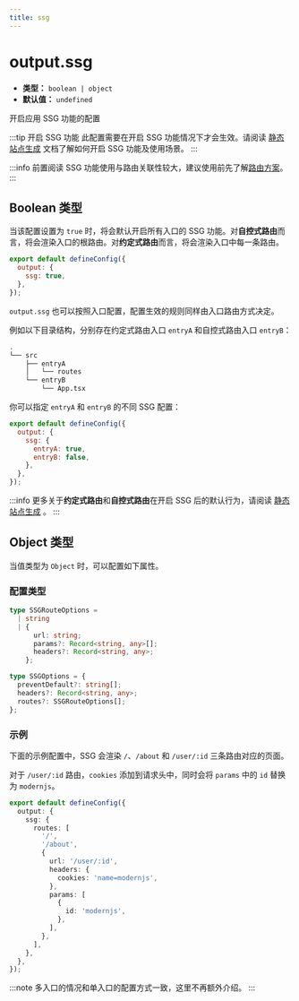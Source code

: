 ```yaml
---
title: ssg
---
```


# output.ssg

- **类型：** `boolean | object`
- **默认值：** `undefined`

开启应用 SSG 功能的配置

:::tip 开启 SSG 功能
此配置需要在开启 SSG 功能情况下才会生效。请阅读 [静态站点生成](/guides/basic-features/render/ssg) 文档了解如何开启 SSG 功能及使用场景。
:::

:::info 前置阅读
SSG 功能使用与路由关联性较大，建议使用前先了解[路由方案](/guides/basic-features/routes)。
:::

## Boolean 类型

当该配置设置为 `true` 时，将会默认开启所有入口的 SSG 功能。对**自控式路由**而言，将会渲染入口的根路由。对**约定式路由**而言，将会渲染入口中每一条路由。

```js
export default defineConfig({
  output: {
    ssg: true,
  },
});
```

`output.ssg` 也可以按照入口配置，配置生效的规则同样由入口路由方式决定。

例如以下目录结构，分别存在约定式路由入口 `entryA` 和自控式路由入口 `entryB`：

```bash
.
└── src
    ├── entryA
    │   └── routes
    └── entryB
        └── App.tsx
```

你可以指定 `entryA` 和 `entryB` 的不同 SSG 配置：

```js
export default defineConfig({
  output: {
    ssg: {
      entryA: true,
      entryB: false,
    },
  },
});
```

:::info
更多关于**约定式路由**和**自控式路由**在开启 SSG 后的默认行为，请阅读 [静态站点生成](/guides/basic-features/render/ssg) 。
:::

## Object 类型

当值类型为 `Object` 时，可以配置如下属性。

### 配置类型

```ts
type SSGRouteOptions =
  | string
  | {
      url: string;
      params?: Record<string, any>[];
      headers?: Record<string, any>;
    };

type SSGOptions = {
  preventDefault?: string[];
  headers?: Record<string, any>;
  routes?: SSGRouteOptions[];
};
```

### 示例

下面的示例配置中，SSG 会渲染 `/`、`/about` 和 `/user/:id` 三条路由对应的页面。

对于 `/user/:id` 路由，`cookies` 添加到请求头中，同时会将 `params` 中的 `id` 替换为 `modernjs`。

```ts title="modern.config.ts"
export default defineConfig({
  output: {
    ssg: {
      routes: [
        '/',
        '/about',
        {
          url: '/user/:id',
          headers: {
            cookies: 'name=modernjs',
          },
          params: [
            {
              id: 'modernjs',
            },
          ],
        },
      ],
    },
  },
});
```

:::note
多入口的情况和单入口的配置方式一致，这里不再额外介绍。
:::
